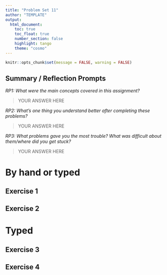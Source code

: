 ```yaml
---
title: "Problem Set 11"
author: "TEMPLATE"
output: 
  html_document:
    toc: true
    toc_float: true
    number_section: false
    highlight: tango
    theme: "cosmo"
---
```


```r
knitr::opts_chunk$set(message = FALSE, warning = FALSE)
```

## Summary / Reflection Prompts

*RP1: What were the main concepts covered in this assignment?*

> YOUR ANSWER HERE

*RP2: What's one thing you understand better after completing these problems?*

> YOUR ANSWER HERE

*RP3: What problems gave you the most trouble? What was difficult about them/where did you get stuck?*

> YOUR ANSWER HERE

# By hand or typed

## Exercise 1

## Exercise 2

# Typed

## Exercise 3

## Exercise 4



